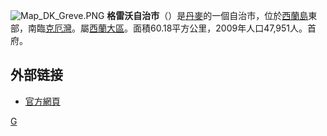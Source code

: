 [[File:Map_DK_Greve.PNG|right]]
'''格雷沃自治市'''（{{lang-da|Greve Kommune}}）是[[丹麥|丹麥]]的一個自治市，位於[[西蘭島|西蘭島]]東部，南臨[[克厄灣|克厄灣]]。屬[[西蘭大區|西蘭大區]]。面積60.18平方公里，2009年人口47,951人。首府{{le|格雷沃灘| Greve Strand}}。

==外部链接==
* [http://www.greve.dk/ 官方網頁] {{Wayback|url=http://www.greve.dk/ |date=20050307200602 }}
{{丹麥自治市}}
[[Category:丹麥市鎮|G]]